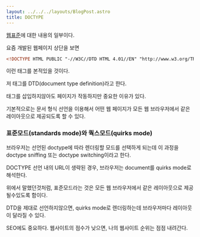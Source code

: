 ```yaml
---
layout: ../../../layouts/BlogPost.astro
title: DOCTYPE
---
```


[웹표준](/browser/web-standard)에 대한 내용의 일부이다.

요즘 개발된 웹페이지 상단을 보면

```html
<!DOCTYPE HTML PUBLIC "-//W3C//DTD HTML 4.01//EN" "http://www.w3.org/TR/html4/strict.dtd">
```

이런 태그를 본적있을 것이다.

저 태그를 DTD(document type definition)라고 한다.

태그를 삽입하지않아도 페이지가 작동하지만 중요한 이유가 있다.

기본적으로는 문서 형식 선언을 이용해서 어떤 웹 페이지가 모든 웹 브라우저에서 같은 레이아웃으로 제공되도록 할 수 있다.

### 표준모드(standards mode)와 쿽스모드(quirks mode)

브라우저는 선언된 doctype에 따라 렌더링할 모드를 선택하게 되는데 이 과정을 doctype sniffing 또는 doctype switching이라고 한다.

DOCTYPE 선언 내의 URL이 생략된 경우, 브라우저는 document를 quirks mode로 해석한다.

위에서 말했던것처럼, 표준모드라는 것은 모든 웹 브라우저에서 같은 레이아웃으로 제공될수있도록 함이다.

DTD을 제대로 선언하지않으면, quirks mode로 렌더링하는데 브라우저마다 레이아웃이 달라질 수 있다.

SEO에도 중요하다. 웹사이트의 점수가 낮으면, 나의 웹사이트 순위는 점점 내려간다.

